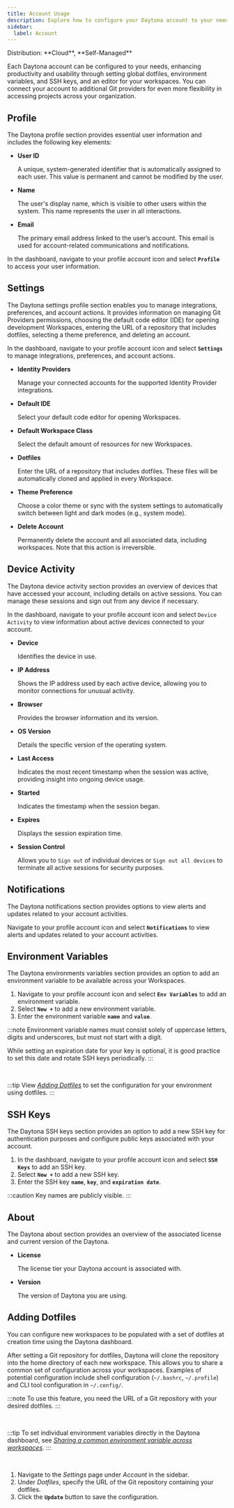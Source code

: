 ```yaml
---
title: Account Usage
description: Explore how to configure your Daytona account to your needs.
sidebar:
  label: Account
---
```



<Label>
  Distribution: **Cloud**, **Self-Managed**
</Label>

Each Daytona account can be configured to your needs, enhancing productivity and usability through setting global dotfiles, environment variables, and SSH keys, and an editor for your workspaces.
You can connect your account to additional Git providers for even more flexibility in accessing projects across your organization.

## Profile

The Daytona profile section provides essential user information and includes the following key elements:

- **User ID**

    A unique, system-generated identifier that is automatically assigned to each user. This value is permanent and cannot be modified by the user.

- **Name**

    The user's display name, which is visible to other users within the system. This name represents the user in all interactions.

- **Email**

    The primary email address linked to the user’s account. This email is used for account-related communications and notifications.

In the dashboard, navigate to your profile account icon and select **`Profile`** to access your user information.

## Settings

The Daytona settings profile section enables you to manage integrations, preferences, and account actions. It provides information on managing Git Providers permissions, choosing the default code editor (IDE) for opening development Workspaces, entering the URL of a repository that includes dotfiles, selecting a theme preference, and deleting an account.

In the dashboard, navigate to your profile account icon and select **`Settings`** to manage integrations, preferences, and account actions.

- **Identity Providers**

    Manage your connected accounts for the supported Identity Provider integrations.

- **Default IDE**

    Select your default code editor for opening Workspaces.

- **Default Workspace Class**

    Select the default amount of resources for new Workspaces.

- **Dotfiles**

    Enter the URL of a repository that includes dotfiles. These files will be automatically cloned and applied in every Workspace.

- **Theme Preference**

    Choose a color theme or sync with the system settings to automatically switch between light and dark modes (e.g., system mode).

- **Delete Account**

    Permanently delete the account and all associated data, including workspaces. Note that this action is irreversible.

## Device Activity

The Daytona device activity section provides an overview of devices that have accessed your account, including details on active sessions. You can manage these sessions and sign out from any device if necessary.

In the dashboard, navigate to your profile account icon and select `Device Activity` to view information about active devices connected to your account.

- **Device**

    Identifies the device in use.

- **IP Address**

    Shows the IP address used by each active device, allowing you to monitor connections for unusual activity.

- **Browser**

    Provides the browser information and its version.

- **OS Version**

    Details the specific version of the operating system.

- **Last Access**

    Indicates the most recent timestamp when the session was active, providing insight into ongoing device usage.

- **Started**

    Indicates the timestamp when the session began.

- **Expires**

    Displays the session expiration time.

- **Session Control**

    Allows you to `Sign out` of individual devices or `Sign out all devices` to terminate all active sessions for security purposes.

## Notifications

The Daytona notifications section provides options to view alerts and updates related to your account activities.

Navigate to your profile account icon and select **`Notifications`** to view alerts and updates related to your account activities.

## Environment Variables

The Daytona environments variables section provides an option to add an environment variable to be available across your Workspaces.

1. Navigate to your profile account icon and select **`Env Variables`** to add an environment variable.
2. Select **`New +`** to add a new environment variable.
3. Enter the environment variable **`name`** and **`value`**.

:::note
Environment variable names must consist solely of uppercase letters, digits and underscores, but must not start with a digit.

While setting an expiration date for your key is optional, it is good practice to set this date and rotate SSH keys periodically.
:::

<br />

:::tip
View *[Adding Dotfiles](#adding-dotfiles)* to set the configuration for your environment using dotfiles.
:::

## SSH Keys

The Daytona SSH keys section provides an option to add a new SSH key for authentication purposes and configure public keys associated with your account.

1. In the dashboard, navigate to your profile account icon and select **`SSH Keys`** to add an SSH key.
2. Select **`New +`** to add a new SSH key.
3. Enter the SSH key **`name`**, **`key`**, and **`expiration date`**.

:::caution
Key names are publicly visible.
:::

## About

The Daytona about section provides an overview of the associated license and current version of the Daytona.

- **License**

    The license tier your Daytona account is associated with.

- **Version**

    The version of Daytona you are using.


## Adding Dotfiles

You can configure new workspaces to be populated with a set of dotfiles at creation time using the Daytona dashboard.

After setting a Git repository for dotfiles, Daytona will clone the repository into the home directory of each new workspace.
This allows you to share a common set of configuration across your workspaces.
Examples of potential configuration include shell configuration (`~/.bashrc`, `~/.profile`) and CLI tool configuration in `~/.config/`.

:::note
To use this feature, you need the URL of a Git repository with your desired dotfiles.
:::

<br />

:::tip
To set individual environment variables directly in the Daytona dashboard, see *[Sharing a common environment variable across workspaces](#sharing-a-common-environment-variable-across-workspaces)*.
:::

<br />

1. Navigate to the *Settings* page under *Account* in the sidebar.
2. Under *Dotfiles*, specify the URL of the Git repository containing your dotfiles.
3. Click the **`Update`** button to save the configuration.

